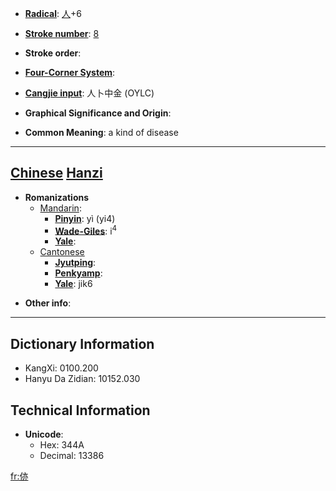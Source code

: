 * '''[[Wiktionary:Chinese radical index| Radical]]''': [[Wiktionary:Chinese radical index 人|人]]+6

* '''[[Wiktionary:Chinese total strokes index|Stroke number]]''': [[Wiktionary:Chinese total strokes index 8|8]]

* '''Stroke order''': 

* '''[[Wiktionary:Chinese four corner index|Four-Corner System]]''': 

* '''[[Wiktionary:Chinese Cangjie index|Cangjie input]]''': 人卜中金 (OYLC)

* '''Graphical Significance and Origin''': 

* '''Common Meaning''': a kind of disease

----

== [[Chinese]] [[Hanzi]] ==

* '''Romanizations'''
** [[Mandarin]]:
*** '''[[Pinyin]]''': yì (yi4)
*** '''[[Wade-Giles]]''': i<sup>4</sup>
*** '''[[Yale]]''': 
**[[Cantonese]]
***'''[[Jyutping]]''':
***'''[[Penkyamp]]''': 
***'''[[Yale]]''': jik6

* '''Other info''': 

----

== Dictionary Information ==

* KangXi: 0100.200
* Hanyu Da Zidian: 10152.030

== Technical Information ==

* '''Unicode''':
** Hex: 344A
** Decimal: 13386

[[fr:㑊]]